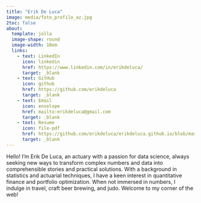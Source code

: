 ```yaml
---
title: "Erik De Luca"
image: media/foto_profilo_az.jpg
2toc: false
about: 
  template: jolla
  image-shape: round
  image-width: 18em
  links:
    - text: LinkedIn
      icon: linkedin
      href: https://www.linkedin.com/in/erikdeluca/
      target: _blank
    - text: GitHub
      icon: github
      href: https://github.com/erikdeluca
      target: _blank
    - text: Email
      icon: envelope
      href: mailto:erikdeluca@gmail.com
      target: _blank
    - text: Resume
      icon: file-pdf
      href: https://github.com/erikdeluca/erikdeluca.github.io/blob/master/media/CV_ENG_Actuary_DS_11_24.pdf
      target: _blank
---
```


Hello! I’m Erik De Luca, an actuary with a passion for data science, always seeking new ways to transform complex numbers and data into comprehensible stories and practical solutions. With a background in statistics and actuarial techniques, I have a keen interest in quantitative finance and portfolio optimization. When not immersed in numbers, I indulge in travel, craft beer brewing, and judo. Welcome to my corner of the web!

